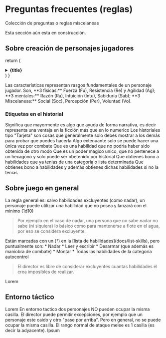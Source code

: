 
# Preguntas frecuentes (reglas)

Colección de preguntas o reglas miscelaneas

<Callout type="warning">
  Esta sección aún esta en construcción.
</Callout>

## Sobre creación de personajes jugadores

  return (
    <details
      className="last-of-type:mb-0 rounded-lg bg-neutral-50 dark:bg-neutral-800 p-2 mt-4"
    >
      <summary>
        <strong className="text-lg">{title}</strong>
      </summary>
      <div className="nx-p-2">{children}</div>
    </details>
  )
}

<QABox title="Cuáles son las características?">
  Las características representan rasgos fundamentales de un personaje jugador.
  Son, **3 físicas:** Fuerza (Fu), Resistencia (Re) y Agilidad (Ag); **3 mentales:** Razón (Ra), Intuición (Intu),
  Sabiduría (Sab); **3 Miscelaneas:** Social (Soc), Percepción (Per), Voluntad (Vo).
</QABox>

### Etiquetas en el historial

<QABox title="Que significa la etiqueta 'Narrativo'?">
  Significa que mayormente es algo que ayuda de forma narrativa, es decir representa una ventaja en la ficción más que en lo numerico
</QABox>

<QABox title="Que significa la etiqueta 'Tarjeta'?">
  Los historiales tipo "Tarjeta" son cosas que generalmente solo debes mostrar a los demás para probar que puedes hacerla
</QABox>

<QABox title="Que significa la etiqueta 'Extenuante'?">
  Algo extenuante solo se puede hacer una única vez por combate
</QABox>

<QABox title="Que significa la etiqueta 'Habilidad-única'?">
  Que es una habilidad que no podría haber sido obtenida de otro modo
</QABox>

<QABox title="Que significa la etiqueta 'Poder-unico'?">
  Que es un poder magico unico, que no pertenece a un hexagono y solo puede ser obetenido por historial
</QABox>

<QABox title="Que significa la etiqueta 'Habilidad-existente'?">
  Que obtienes bono a habilidades que ya tenias de una categoría o lista determinada
</QABox>

<QABox title="Que significa la etiqueta 'Habilidad-agregar'?">
  Que obtienes bono a habilidades y además obtienes dichas habilidades si no la tenias
</QABox>


## Sobre juego en general

<QABox title="Puedo usar una habilidad que no tengo?">
  La regla general es: salvo habilidades excluyentes (como nadar), un personaje
  puede utilizar una habilidad que no posea y lanzará con el minimo (1d10)

  > Por ejemplo en el caso de nadar, una persona que no sabe nadar no sabe 
  > (ni siquiera) lo básico como para mantenerse a flote en el agua, por eso se
  > considera excluyente.
</QABox>

<QABox title="Que habilidades son excluyentes?">
  Están marcadas con un (†) en la [lista de habilidades](docs/list-skills), pero 
  puntualmente son:
  * Nadar
  * Leer y escribir
  * Desarmar (que además es maniobra de combate) 
  * Montar 
  * Todas las habilidades de la categoría autocontrol 
  
  > El director es libre de considerar excluyentes cuantas habilidades él crea 
  > imposibles de realizar.
</QABox>

<QABox title="Lorem ipsum, Cuando se puede subir un skillcheck?">
  Lorem
</QABox>


## Entorno táctico

<QABox title="Lorem Desplazamiento normal">
  Lorem
</QABox>

<QABox title="Pueden dos personajes ocupar la misma casilla?">
  En entorno tactico dos personajes NO pueden ocupar la misma casilla.
  El director puede permitir excepciones, por ejemplo que un personaje este caido 
  y otro "pase por arriba". Pero en general, no se puede ocupar la misma casilla.
</QABox>

<QABox title="Cual es el rango/alcance de un ataque melee?">
  El rango normal de ataque melee es 1 casilla (es decir la adyacente).
</QABox>

<QABox title="Lorem Direccionalidad">
  Ipsum
</QABox>
